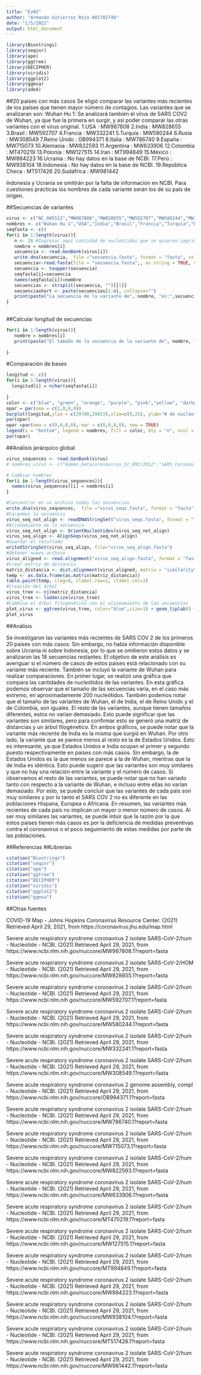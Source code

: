 ---
title: "Ev02"
author: "Armando Gutiérrez Rojo A01702748"
date: "1/5/2021"
output: html_document
---

```{r}
library(Biostrings)
library(seqinr)
library(ape)
library(ggtree)
library(DECIPHER)
library(viridis)
library(ggplot2)
library(ggmsa)
library(ade4)
```
##20 países con más casos
Se eligió comparar las variantes más recientes de los países que tienen mayor número de contagios. Las variantes que se analizaran son:
Wuhan Hu 1: Se analizará también el virus de SARS COV2 de Wuhan, ya que fue la primera en surgir, y así poder comparar las otras variantes con el virus original. 
1.USA : MW987808
2.India : MW828655
3.Brasil : MW592707
4.Francia : MW332241
5.Turquía : MW580244
6.Rusia : MW308549
7.Reino Unido : OB994371
8.Italia : MW786740
9.España : MW715073
10.Alemania : MW822593
11.Argentina : MW633906
12.Colombia : MT470219
13.Polonia : MW127515
14.Iran : MT994849
15.México : MW884223
16.Ucrania : No hay datos en la base de NCBI.
17.Perú : MW938104
18.Indonesia : No hay datos en la base de NCBI.
19.República Checa : MT517426
20.Sudáfrica : MW981442

Indonesia y Ucrania se omitirán por la falta de información en NCBI. Para cuestiones prácticas los nombres de cada variante serán los de su país de origen.

##Secuencias de variantes
```{r}
virus <- c("NC_045512","MW987808","MW828655","MW592707","MW580244","MW332241","MW308549","OB994371","MW786740","MW715073","MW822593","MW633906","MT470219","MW127515","MT994849","MW884223","MW938104","MT517426","MW981442")
nombres <- c("Wuhan Hu 1","USA","India","Brasil","Francia","Turquía","Rusia","ReinoUnido","Italia","España","Alemania","Argentina","Colombia","Polonia","Irán","México","Perú","R.Checa","Sudáfrica")
seqfasta <- c()
for(i in 1:length(virus)){
   n <- 20 #Ingresar aquí cantidad de nucleotidos que se quieren imprimir
   nombre = nombres[i]
   secuencia <- read.GenBank(virus[i])
   write.dna(secuencia,  file ="secuencia.fasta", format = "fasta", colsep="")
   secuencia<-read.fasta(file = "secuencia.fasta",, as.string = TRUE, seqtype = "AA")[[1]]
   secuencia <- toupper(secuencia)
   seqfasta[i]=secuencia
   names(seqfasta[i])=nombre
   secuencias <- strsplit(secuencia, "")[[1]]
   secuenciashort <- paste(secuencias[1:n], collapse="")
   print(paste("La secuencia de la variante de", nombre, "es:",secuenciashort)) #Si se quiere ver la secuencia completa, sustituir secuenciashort por secuencia
}
   
```
##Calcular longitud de secuencias
```{r}
for(i in 1:length(virus)){
   nombre = nombres[i]
   print(paste("El tamaño de la secuencia de la variante de", nombre, "es de",nchar(seqfasta[i]), "nucleotidos"))
  
}

```
#Comparación de bases
```{r}
longitud <- c()
for(i in 1:length(virus)){
  longitud[i] = nchar(seqfasta[i])
  
}
color <- c("blue", "green", "orange", "purple", "pink","yellow", "darkgreen", "darkblue", "gray", "cyan", "white", "aquamarine","azure1", "bisque","aliceblue", "antiquewhite4", "brown","darkgoldenrod")
opar = par(oma = c(2,0,0,0))
barplot(longitud,ylim = c(29700,29953),xlim=c(0,25), ylab="# de nucleotidos", main="Número de bases de variantes SARS COV-2", col = color, xpd=FALSE)
par(opar) 
opar =par(oma = c(0,0,0,0), mar = c(0,0,0,0), new = TRUE)
legend(x = "bottom", legend = nombres, fill = color, bty = "n", ncol = 4, inset = -0.4,y.intersp = 2)
par(opar) 

```

##Análisis jerárquico global
```{r}

virus_sequences <- read.GenBank(virus)
# nombres_virus <- c("Human_betacoronavirus_2c_EMC/2012","SARS_Coronavirus_NS-1","SARS_CoV_2_Wuuhan-Hu-1","SARS_coronavirus_GZ02","SARS_CoV_2_WA-CDC-WA1")

# Cambiar nombres
for(i in 1:length(virus_sequences)){
  names(virus_sequences)[i] = nombres[i]
}

#Concentrar en un archivo todas las secuencias
write.dna(virus_sequences,  file ="virus_seqs.fasta", format = "fasta", append =FALSE, nbcol = 6, colsep = "", colw = 10)
#Cargamos la secuencia
virus_seq_not_align <- readDNAStringSet("virus_seqs.fasta", format = "fasta")
#Alineamiento de la secuencia
virus_seq_not_align <- OrientNucleotides(virus_seq_not_align)
virus_seq_align <- AlignSeqs(virus_seq_not_align)
#Guardar el resultado
writeXStringSet(virus_seq_align, file="virus_seq_align.fasta")
#Obtener nuevo archivo
virus_aligned <- read.alignment("virus_seq_align.fasta", format = "fasta")
#Crear matriz de distancia
matriz_distancia <- dist.alignment(virus_aligned, matrix = "similarity")
temp <- as.data.frame(as.matrix(matriz_distancia))
table.paint(temp, cleg=0, clabel.row=1, clabel.col=1)
#Creación del árbol
virus_tree <- nj(matriz_distancia)
virus_tree <- ladderize(virus_tree)
#Combina el árbol filogenético con el alineamiento de las secuencias
plot_virus <- ggtree(virus_tree, color="blue",size=1) + geom_tiplab() + geom_nodepoint() + geom_tippoint() + ggtitle("Árbol filogenético de variantes de SARS COV 2 de los países con más contagios")
plot_virus 

```
##Análisis

Se investigaron las variantes más recientes de SARS COV 2 de los primeros 20 países con más casos. Sin embargo, no había información disponible sobre Ucrania ni sobre Indonesia, por lo que se omitieron estos datos y se analizaron las 18 secuencias restantes. El objetivo de este análisis es averiguar si el número de casos de estos países está relacionado con su variante más reciente. También se incluyó la variante de Wuhan para realizar comparaciones. En primer lugar, se realizó una gráfica que compara las cantidades de nucleótidos de las variantes. En esta gráfica podemos observar que el tamaño de las secuencias varía, en el caso más extremo, en aproximadamente 200 nucleótidos. También podemos notar que el tamaño de las variantes de Wuhan, el de India, el de Reino Unido y el de Colombia, son iguales. El resto de las variantes, aunque tienen tamaños diferentes, estos no varían demasiado. Esto puede significar que las variantes son similares, pero para confirmar esto se generó una matriz de distancias y un árbol filogénetico. En ambos gráficos, se puede notar que la variante más reciente de India es la misma que surgió en Wuhan. Por otro lado, la variante que se parece menos al resto es la de Estados Unidos. Esto es interesante, ya que Estados Unidos e India ocupan el primer y segundo puesto respectivamente en países con más casos. Sin embargo, la de Estados Unidos es la que menos se parece a la de Wuhan, mientras que la de India es idéntica. Esto puede sugerir que las variantes son muy similares y que no hay una relación entre la variante y el número de casos. Si observamos el resto de las variantes, se puede notar que no han variado tanto con respecto a la variante de Wuhan, e incluso entre ellas no varían demasiado. Por esto, se puede concluir que las variantes de cada país son muy similares y por lo tanto el SARS COV 2 no es diferente en las poblaciones Hispana, Europea o Africana. En resumen, las variantes más recientes de cada país no implican un mayor o menor número de casos. Al ser muy similares las variantes, se puede intuir que la razón por la que estos países tienen más casos es por la deficiencia de medidas preventivas contra el coronavirus o el poco seguimiento de estas medidas por parte de las poblaciones. 

##Referencias 
##Librerias
```{r}
citation("Biostrings")
citation("seqinr")
citation("ape")
citation("ggtree")
citation("DECIPHER")
citation("viridis")
citation("ggplot2")
citation("ggmsa")
```
##Otras fuentes



COVID-19 Map - Johns Hopkins Coronavirus Resource Center. (2021) Retrieved April 29, 2021, from https://coronavirus.jhu.edu/map.html

Severe acute respiratory syndrome coronavirus 2 isolate SARS-CoV-2/hum - Nucleotide - NCBI. (2021) Retrieved April 29, 2021, from https://www.ncbi.nlm.nih.gov/nuccore/MW987808.1?report=fasta

Severe acute respiratory syndrome coronavirus 2 isolate SARS-CoV-2/HOM - Nucleotide - NCBI. (2021) Retrieved April 29, 2021, from https://www.ncbi.nlm.nih.gov/nuccore/MW828655.1?report=fasta


Severe acute respiratory syndrome coronavirus 2 isolate SARS-CoV-2/hum - Nucleotide - NCBI. (2021) Retrieved April 29, 2021, from https://www.ncbi.nlm.nih.gov/nuccore/MW592707.1?report=fasta

Severe acute respiratory syndrome coronavirus 2 isolate SARS-CoV-2/hum - Nucleotide - NCBI. (2021) Retrieved April 29, 2021, from https://www.ncbi.nlm.nih.gov/nuccore/MW580244.1?report=fasta

Severe acute respiratory syndrome coronavirus 2 isolate SARS-CoV-2/hum - Nucleotide - NCBI. (2021) Retrieved April 29, 2021, from https://www.ncbi.nlm.nih.gov/nuccore/MW332241.1?report=fasta

Severe acute respiratory syndrome coronavirus 2 isolate SARS-CoV-2/hum - Nucleotide - NCBI. (2021) Retrieved April 29, 2021, from https://www.ncbi.nlm.nih.gov/nuccore/MW308549.1?report=fasta

Severe acute respiratory syndrome coronavirus 2 genome assembly, compl - Nucleotide - NCBI. (2021) Retrieved April 29, 2021, from https://www.ncbi.nlm.nih.gov/nuccore/OB994371.1?report=fasta

Severe acute respiratory syndrome coronavirus 2 isolate SARS-CoV-2/hum - Nucleotide - NCBI. (2021) Retrieved April 29, 2021, from https://www.ncbi.nlm.nih.gov/nuccore/MW786740.1?report=fasta

Severe acute respiratory syndrome coronavirus 2 isolate SARS-CoV-2/hum - Nucleotide - NCBI. (2021) Retrieved April 29, 2021, from https://www.ncbi.nlm.nih.gov/nuccore/MW715073.1?report=fasta

Severe acute respiratory syndrome coronavirus 2 isolate SARS-CoV-2/hum - Nucleotide - NCBI. (2021) Retrieved April 29, 2021, from https://www.ncbi.nlm.nih.gov/nuccore/MW822593.1?report=fasta

Severe acute respiratory syndrome coronavirus 2 isolate SARS-CoV-2/hum - Nucleotide - NCBI. (2021) Retrieved April 29, 2021, from https://www.ncbi.nlm.nih.gov/nuccore/MW633906.1?report=fasta

Severe acute respiratory syndrome coronavirus 2 isolate SARS-CoV-2/hum - Nucleotide - NCBI. (2021) Retrieved April 29, 2021, from https://www.ncbi.nlm.nih.gov/nuccore/MT470219.1?report=fasta

Severe acute respiratory syndrome coronavirus 2 isolate SARS-CoV-2/hum - Nucleotide - NCBI. (2021) Retrieved April 29, 2021, from https://www.ncbi.nlm.nih.gov/nuccore/MW127515.1?report=fasta

Severe acute respiratory syndrome coronavirus 2 isolate SARS-CoV-2/hum - Nucleotide - NCBI. (2021) Retrieved April 29, 2021, from https://www.ncbi.nlm.nih.gov/nuccore/MT994849.1?report=fasta

Severe acute respiratory syndrome coronavirus 2 isolate SARS-CoV-2/hum - Nucleotide - NCBI. (2021) Retrieved April 29, 2021, from https://www.ncbi.nlm.nih.gov/nuccore/MW884223.1?report=fasta

Severe acute respiratory syndrome coronavirus 2 isolate SARS-CoV-2/hum - Nucleotide - NCBI. (2021) Retrieved April 29, 2021, from https://www.ncbi.nlm.nih.gov/nuccore/MW938104.1?report=fasta

Severe acute respiratory syndrome coronavirus 2 isolate SARS-CoV-2/hum - Nucleotide - NCBI. (2021) Retrieved April 29, 2021, from https://www.ncbi.nlm.nih.gov/nuccore/MT517426.1?report=fasta

Severe acute respiratory syndrome coronavirus 2 isolate SARS-CoV-2/hum - Nucleotide - NCBI. (2021) Retrieved April 29, 2021, from https://www.ncbi.nlm.nih.gov/nuccore/MW981442.1?report=fasta

